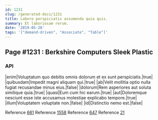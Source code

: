 ```yaml
---
id: 1231
slug: /generated-docs/1231
title: Labore perspiciatis assumenda quia quis.
summary: Et laboriosam rerum.
date: '2019-05-28'
tags: '["demand-driven", "Associate", "Table"]'
---
```


## Page #1231 : Berkshire Computers Sleek Plastic
### API

|enim|Voluptatum quo debitis omnis dolorum et ex sunt perspiciatis.|true|
|quibusdam|Impedit magni aliquam qui.|true|
|ab|Velit mollitia optio nulla fugiat recusandae minus eius.|false|
|dolorum|Rem asperiores aut soluta similique quia.|true|
|quasi|Eum cum hic earum.|true|
|aut|Doloremque nesciunt esse iste accusamus molestiae explicabo tempore.|true|
|illum|Voluptatem voluptate non.|false|
|id|Distinctio nemo est.|false|

Reference [661](/661)
Reference [1558](/1558)
Reference [647](/647)
Reference [21](/21)



